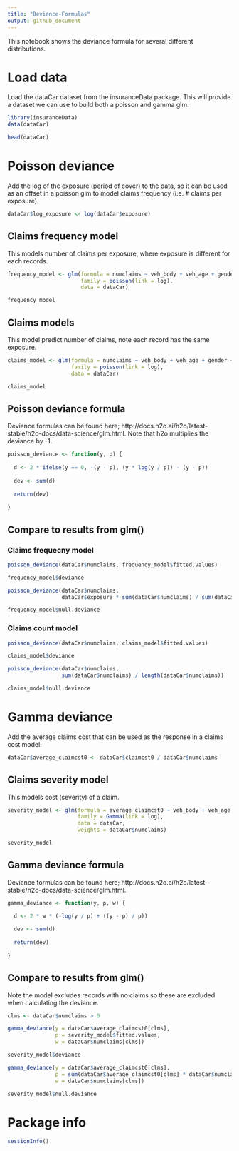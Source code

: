 ```yaml
---
title: "Deviance-Formulas"
output: github_document
---
```


This notebook shows the deviance formula for several different distributions.

# Load data

Load the dataCar dataset from the insuranceData package. This will provide a dataset we can use to build both a poisson and gamma glm.

```r
library(insuranceData)
data(dataCar)
```

```r
head(dataCar)
```

# Poisson deviance

Add the log of the exposure (period of cover) to the data, so it can be used as an offset in a poisson glm to model claims frequency (i.e. # claims per exposure).

```r
dataCar$log_exposure <- log(dataCar$exposure)
```

## Claims frequency model

This models number of claims per exposure, where exposure is different for each records.

```r
frequency_model <- glm(formula = numclaims ~ veh_body + veh_age + gender + area + agecat + offset(log_exposure),
                       family = poisson(link = log),
                       data = dataCar)
```

```r
frequency_model
```

## Claims models

This model predict number of claims, note each record has the same exposure.

```r
claims_model <- glm(formula = numclaims ~ veh_body + veh_age + gender + area + agecat,
                    family = poisson(link = log),
                    data = dataCar)
```

```r
claims_model
```

## Poisson deviance formula

Deviance formulas can be found here;  http://docs.h2o.ai/h2o/latest-stable/h2o-docs/data-science/glm.html. Note that h2o multiplies the deviance by -1.

```r
poisson_deviance <- function(y, p) {
  
  d <- 2 * ifelse(y == 0, -(y - p), (y * log(y / p)) - (y - p))
  
  dev <- sum(d)
  
  return(dev)
  
}
```

## Compare to results from glm()

### Claims frequecny model

```r
poisson_deviance(dataCar$numclaims, frequency_model$fitted.values)
```

```r
frequency_model$deviance
```

```r
poisson_deviance(dataCar$numclaims, 
                 dataCar$exposure * sum(dataCar$numclaims) / sum(dataCar$exposure))
```


```r
frequency_model$null.deviance
```

### Claims count model

```r
poisson_deviance(dataCar$numclaims, claims_model$fitted.values)
```

```r
claims_model$deviance
```

```r
poisson_deviance(dataCar$numclaims, 
                 sum(dataCar$numclaims) / length(dataCar$numclaims))
```

```r
claims_model$null.deviance
```

# Gamma deviance

Add the average claims cost that can be used as the response in a claims cost model.

```r
dataCar$average_claimcst0 <- dataCar$claimcst0 / dataCar$numclaims
```

## Claims severity model

This models cost (severity) of a claim.

```r
severity_model <- glm(formula = average_claimcst0 ~ veh_body + veh_age + gender + area + agecat,
                      family = Gamma(link = log),
                      data = dataCar,
                      weights = dataCar$numclaims)
```

```r
severity_model
```

## Gamma deviance formula

Deviance formulas can be found here;  http://docs.h2o.ai/h2o/latest-stable/h2o-docs/data-science/glm.html. 

```r
gamma_deviance <- function(y, p, w) {
  
  d <- 2 * w * (-log(y / p) + ((y - p) / p))

  dev <- sum(d)
  
  return(dev)
  
}
```

## Compare to results from glm()

Note the model excludes records with no claims so these are excluded when calculating the deviance.

```r
clms <- dataCar$numclaims > 0
```

```r
gamma_deviance(y = dataCar$average_claimcst0[clms], 
               p = severity_model$fitted.values,
               w = dataCar$numclaims[clms])
```

```r
severity_model$deviance
```

```r
gamma_deviance(y = dataCar$average_claimcst0[clms], 
               p = sum(dataCar$average_claimcst0[clms] * dataCar$numclaims[clms]) / sum(dataCar$numclaims[clms]),
               w = dataCar$numclaims[clms])
```

```r
severity_model$null.deviance
```

# Package info

```r
sessionInfo()
```
















